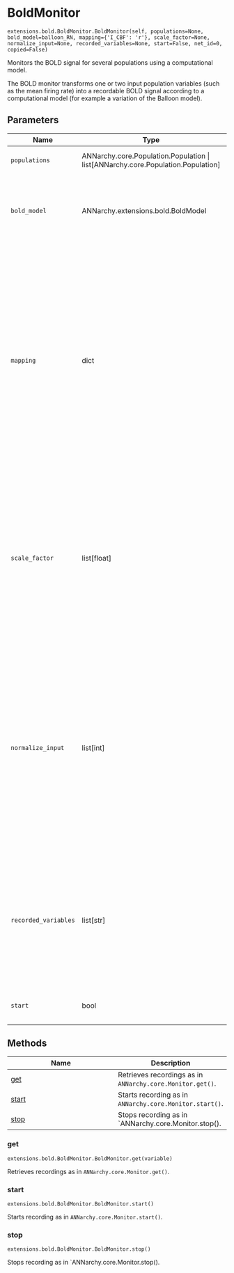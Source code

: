 # BoldMonitor { #ANNarchy.extensions.bold.BoldMonitor.BoldMonitor }

`extensions.bold.BoldMonitor.BoldMonitor(self, populations=None, bold_model=balloon_RN, mapping={'I_CBF': 'r'}, scale_factor=None, normalize_input=None, recorded_variables=None, start=False, net_id=0, copied=False)`

Monitors the BOLD signal for several populations using a computational model.

The BOLD monitor transforms one or two input population variables (such as the mean firing rate) into a recordable BOLD signal according to a computational model (for example a variation of the Balloon model).

## Parameters

| Name                 | Type                                                                               | Description                                                                                                                                                                                                                                                                                                                   | Default          |
|----------------------|------------------------------------------------------------------------------------|-------------------------------------------------------------------------------------------------------------------------------------------------------------------------------------------------------------------------------------------------------------------------------------------------------------------------------|------------------|
| `populations`        | ANNarchy.core.Population.Population \| list\[ANNarchy.core.Population.Population\] | list of recorded populations.                                                                                                                                                                                                                                                                                                 | `None`           |
| `bold_model`         | ANNarchy.extensions.bold.BoldModel                                                 | computational model for BOLD signal defined as a BoldModel object. Default is `balloon_RN`.                                                                                                                                                                                                                                   | `balloon_RN`     |
| `mapping`            | dict                                                                               | mapping dictionary between the inputs of the BOLD model (`I_CBF` for single inputs, `I_CBF` and `I_CMRO2` for double inputs in the provided examples) and the variables of the input populations. By default, `{'I_CBF': 'r'}` maps the firing rate `r` of the input population(s) to the variable `I_CBF` of the BOLD model. | `{'I_CBF': 'r'}` |
| `scale_factor`       | list\[float\]                                                                      | list of float values to allow a weighting of signals between populations. By default, the input signal is weighted by the ratio of the population size to all populations within the recorded region.                                                                                                                         | `None`           |
| `normalize_input`    | list\[int\]                                                                        | list of integer values which represent a optional baseline per population. The input signals will require an additional normalization using a baseline value. A value different from 0 represents the time period for determing this baseline in milliseconds (biological time).                                              | `None`           |
| `recorded_variables` | list\[str\]                                                                        | which variables of the BOLD model should be recorded? (by default, the output variable of the BOLD model is added, e.g. ["BOLD"] for the provided examples).                                                                                                                                                                  | `None`           |
| `start`              | bool                                                                               | whether to start recording directly.                                                                                                                                                                                                                                                                                          | `False`          |

## Methods

| Name | Description |
| --- | --- |
| [get](#ANNarchy.extensions.bold.BoldMonitor.BoldMonitor.get) | Retrieves recordings as in `ANNarchy.core.Monitor.get()`. |
| [start](#ANNarchy.extensions.bold.BoldMonitor.BoldMonitor.start) | Starts recording as in `ANNarchy.core.Monitor.start()`. |
| [stop](#ANNarchy.extensions.bold.BoldMonitor.BoldMonitor.stop) | Stops recording as in `ANNarchy.core.Monitor.stop(). |

### get { #ANNarchy.extensions.bold.BoldMonitor.BoldMonitor.get }

`extensions.bold.BoldMonitor.BoldMonitor.get(variable)`

Retrieves recordings as in `ANNarchy.core.Monitor.get()`.

### start { #ANNarchy.extensions.bold.BoldMonitor.BoldMonitor.start }

`extensions.bold.BoldMonitor.BoldMonitor.start()`

Starts recording as in `ANNarchy.core.Monitor.start()`.

### stop { #ANNarchy.extensions.bold.BoldMonitor.BoldMonitor.stop }

`extensions.bold.BoldMonitor.BoldMonitor.stop()`

Stops recording as in `ANNarchy.core.Monitor.stop().
